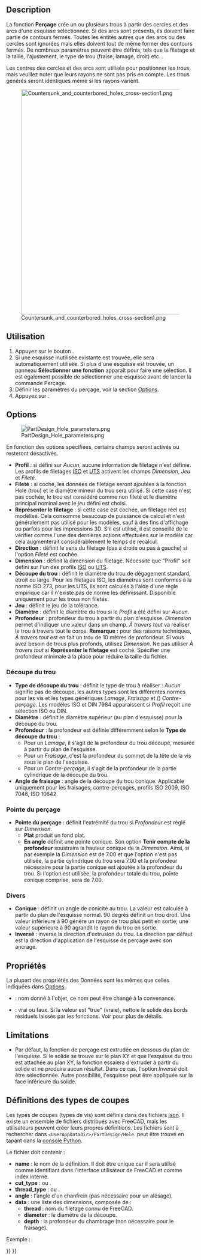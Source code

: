 <languages/>

{{Docnav/fr
|[[PartDesign_Pocket/fr|Cavité]]
|[[PartDesign_Groove/fr|Rainure]]
|[[PartDesign_Workbench/fr|Atelier PartDesign]]
|IconL=PartDesign_Pocket.svg
|IconR=PartDesign_Groove.svg
|IconC=Workbench_PartDesign.svg
}}

{{GuiCommand/fr
|Name=PartDesign Hole
|Name/fr=PartDesign Perçage
|MenuLocation=PartDesign → Créer une fonction soustractive → Perçage
|Workbenches=[[PartDesign_Workbench/fr|PartDesign]]
|Version=0.17
|SeeAlso=[[PartDesign_Pocket/fr|PartDesign Cavité]]
}}

==Description==

La fonction '''Perçage''' crée un ou plusieurs trous à partir des cercles et des arcs d'une esquisse sélectionnée. Si des arcs sont présents, ils doivent faire partie de contours fermés. Toutes les entités autres que des arcs ou des cercles sont ignorées mais elles doivent tout de même former des contours fermés. De nombreux paramètres peuvent être définis, tels que le filetage et la taille, l'ajustement, le type de trou (fraise, lamage, droit) etc...

Les centres des cercles et des arcs sont utilisés pour positionner les trous, mais veuillez noter que leurs rayons ne sont pas pris en compte. Les trous générés seront identiques même si les rayons varient.

[[File:Countersunk_and_counterbored_holes_cross-section1.png|600px]]

{{Caption|Coupe longitudinale d'un trou fraisé (à gauche) et d'un trou chambré (à droite).}}

<span id="Usage"></span>
==Utilisation==

# Appuyez sur le bouton {{Button|[[Image:PartDesign_Hole.svg|16px]] '''Perçage'''}}.
# Si une esquisse inutilisée existante est trouvée, elle sera automatiquement utilisée. Si plus d'une esquisse est trouvée, un panneau '''Sélectionner une fonction''' apparaît pour faire une sélection. Il est également possible de sélectionner une esquisse avant de lancer la commande Perçage.
# Définir les paramètres du perçage, voir la section [[#Options|Options]].
# Appuyez sur {{Button|OK}}.

==Options==

[[File:PartDesign Hole parameters.png|frame|right]]

En fonction des options spécifiées, certains champs seront activés ou resteront désactivés.

<div class="mw-translate-fuzzy">
* '''Profil''' : si défini sur ''Aucun'', aucune information de filetage n'est définie. Les profils de filetages [https://fr.wikipedia.org/wiki/Filetage_m%C3%A9trique ISO] et [https://fr.wikipedia.org/wiki/Filetage_unifi%C3%A9 UTS] activent les champs ''Dimension'', ''Jeu'' et ''Fileté''.
* '''Fileté''' : si coché, les données de filetage seront ajoutées à la fonction Hole (trou) et le diamètre mineur du trou sera utilisé. Si cette case n'est pas cochée, le trou est considéré comme non fileté et le diamètre principal nominal avec le ''jeu'' défini est choisi.
* '''Représenter le filetage''' : si cette case est cochée, un filetage réel est modélisé. Cela consomme beaucoup de puissance de calcul et n'est généralement pas utilisé pour les modèles, sauf à des fins d'affichage ou parfois pour les impressions 3D. S'il est utilisé, il est conseillé de le vérifier comme l'une des dernières actions effectuées sur le modèle car cela augmenterait considérablement le temps de recalcul.
* '''Direction''' : définit le sens du filetage (pas à droite ou pas à gauche) si l'option ''Fileté'' est cochée.
* '''Dimension''' : définit la dimension du filetage. Nécessite que "Profil" soit défini sur l'un des profils [https://fr.wikipedia.org/wiki/Filetage_m%C3%A9trique ISO] ou [https://fr.wikipedia.org/wiki/Filetage_unifi%C3%A9 UTS].
* '''Découpe du trou''' : définit le diamètre du trou de dégagement standard, étroit ou large. Pour les filetages ISO, les diamètres sont conformes à la norme ISO 273, pour les UTS, ils sont calculés à l'aide d'une règle empirique car il n'existe pas de norme les définissant. Disponible uniquement pour les trous non filetés.
* '''Jeu''' : définit le jeu de la tolérance.
* '''Diamètre''' : définit le diamètre du trou si le ''Profil'' a été défini sur ''Aucun''.
* '''Profondeur ''' : profondeur du trou à partir du plan d'esquisse. ''Dimension'' permet d'indiquer une valeur dans un champ. ''À travers tout'' va réaliser le trou à travers tout le corps. '''Remarque :''' pour des raisons techniques, ''À travers tout'' est en fait un trou de 10 mètres de profondeur. Si vous avez besoin de trous plus profonds, utilisez ''Dimension''. Ne pas utiliser ''À travers tout'' si '''Représenter le filetage''' est coché. Spécifier une profondeur minimale à la place pour réduire la taille du fichier.
</div>

<span id="Hole_cut"></span>
===Découpe du trou===

* '''Type de découpe du trou''' : définit le type de trou à réaliser : ''Aucun'' signifie pas de découpe, les autres types sont les différentes normes pour les vis et les types génériques ''Lamage'', ''Fraisage'' et ({{Version/fr|0.21}}) ''Contre-perçage''. Les modèles ISO et DIN 7984 apparaissent si ''Profil'' reçoit une sélection ISO ou DIN.
* '''Diamètre''' : définit le diamètre supérieur (au plan d'esquisse) pour la découpe du trou.
* '''Profondeur''' : la profondeur est définie différemment selon le '''Type de découpe du trou''' :
** Pour un ''Lamage'', il s'agit de la profondeur du trou découpé, mesurée à partir du plan de l'esquisse.
** Pour un ''Fraisage'', c'est la profondeur du sommet de la tête de la vis sous le plan de l'esquisse.
** Pour un ''Contre-perçage'', il s'agit de la profondeur de la partie cylindrique de la découpe du trou.
* '''Angle de fraisage''' : angle de la découpe du trou conique. Applicable uniquement pour les fraisages, contre-perçages, profils ISO 2009, ISO 7046, ISO 10642.

<span id="Drill_point"></span>
===Pointe du perçage===

<div class="mw-translate-fuzzy">
* '''Pointe du perçage''' : définit l'extrémité du trou si ''Profondeur'' est réglé sur ''Dimension''.
** '''Plat''' produit un fond plat.
** '''En angle''' définit une pointe conique. Son option '''Tenir compte de la profondeur''' soustraira la hauteur conique de la ''Dimension''. Ainsi, si par exemple la ''Dimension'' est de 7.00 et que l'option n'est pas utilisée, la partie cylindrique du trou sera 7.00 et la profondeur nécessaire pour la partie conique est ajoutée à la profondeur du trou. Si l'option est utilisée, la profondeur totale du trou, pointe conique comprise, sera de 7.00.
</div>

<span id="Misc"></span>
===Divers===

<div class="mw-translate-fuzzy">
* '''Conique''' : définit un angle de conicité au trou. La valeur est calculée à partir du plan de l'esquisse normal. 90 degrés définit un trou droit. Une valeur inférieure à 90 génère un rayon de trou plus petit en sortie; une valeur supérieure à 90 agrandit le rayon du trou en sortie.
* '''Inversé''' : inverse la direction d'extrusion du trou. La direction par défaut est la direction d'application de l'esquisse de perçage avec son ancrage.
</div>

<span id="Properties"></span>
==Propriétés==

La plupart des propriétés des Données sont les mêmes que celles indiquées dans [[#Options|Options]].

* {{PropertyData|Label}} : nom donné à l'objet, ce nom peut être changé à la convenance.
* {{PropertyData|Refine}} : vrai ou faux. Si la valeur est "true" (vraie), nettoie le solide des bords résiduels laissés par les fonctions. Voir {{Button|[[Image:Part_RefineShape.svg|16px]] [[Part_RefineShape/fr|Part Affiner la forme]]}} pour plus de détails.

==Limitations==

* Par défaut, la fonction de perçage est extrudée en dessous du plan de l'esquisse. Si le solide se trouve sur le plan XY et que l'esquisse du trou est attachée au plan XY, la fonction essaiera d'extruder à partir du solide et ne produira aucun résultat. Dans ce cas, l'option ''Inversé'' doit être sélectionnée. Autre possibilité, l'esquisse peut être appliquée sur la face inférieure du solide.

<span id="Cut_Type_Definitions"></span>
==Définitions des types de coupes==

Les types de coupes (types de vis) sont définis dans des fichiers [https://fr.wikipedia.org/wiki/JavaScript_Object_Notation json]. Il existe un ensemble de fichiers distribués avec FreeCAD, mais les utilisateurs peuvent créer leurs propres définitions. Les fichiers sont à rechercher dans <code>&lt;UserAppDataDir&gt;/PartDesign/Hole</code>. {{incode|UserAppDataDir}} peut être trouvé en tapant {{incode|App.getUserAppDataDir()}} dans la [[Python_console/fr|console Python]].

Le fichier doit contenir :
* '''name''' : le nom de la définition. Il doit être unique car il sera utilisé comme identifiant dans l'interface utilisateur de FreeCAD et comme index interne.
* '''cut_type''' : {{incode|countersink}} ou {{incode|counterbore}}.
* '''thread_type''' : {{incode|metric}} ou {{incode|metricfine}}.
* '''angle''' : l'angle d'un chanfrein (pas nécessaire pour un alésage).
* '''data''' : une liste des dimensions, composée de :
** '''thread''' : nom du filetage connu de FreeCAD.
** '''diameter''' : le diamètre de la découpe.
** '''depth''' : la profondeur du chambrage (non nécessaire pour le fraisage).
Exemple :
{{Code|lang=json|code=
{
    "name": "DIN 7984",
    "cut_type": "counterbore",
    "thread_type": "metric",
    "data": [
        { "thread": "M2",   "diameter":  4.3, "depth":  1.6 },
        { "thread": "M2.5", "diameter":  5.0, "depth":  2.0 },
        …
    ]
}
}}


{{Docnav/fr
|[[PartDesign_Pocket/fr|Cavité]]
|[[PartDesign_Groove/fr|Rainure]]
|[[PartDesign_Workbench/fr|Atelier PartDesign]]
|IconL=PartDesign_Pocket.svg
|IconR=PartDesign_Groove.svg
|IconC=Workbench_PartDesign.svg
}}

{{PartDesign Tools navi{{#translation:}}}}
{{Userdocnavi{{#translation:}}}}